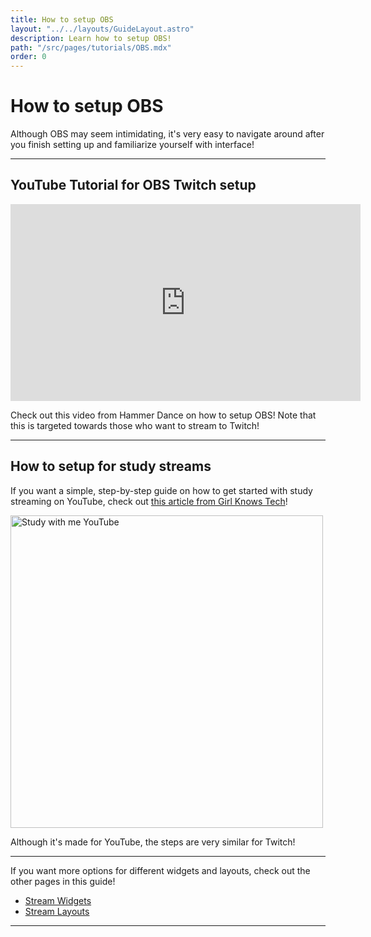 ```yaml
---
title: How to setup OBS
layout: "../../layouts/GuideLayout.astro"
description: Learn how to setup OBS!
path: "/src/pages/tutorials/OBS.mdx"
order: 0
---
```


# How to setup OBS

Although OBS may seem intimidating, it's very easy to navigate around after you finish setting up and familiarize yourself with interface! 

---

## YouTube Tutorial for OBS Twitch setup

<iframe width="560" height="315" src="https://www.youtube.com/embed/9idPREZzWpE?si=y0uiex8T7P83E14W&amp;start=147" title="YouTube video player" frameborder="0" allow="accelerometer; autoplay; clipboard-write; encrypted-media; gyroscope; picture-in-picture; web-share" referrerpolicy="strict-origin-when-cross-origin" allowfullscreen></iframe>

Check out this video from Hammer Dance on how to setup OBS! Note that this is targeted towards those who want to stream to Twitch!

--- 

## How to setup for study streams

If you want a simple, step-by-step guide on how to get started with study streaming on YouTube, check out [this article from Girl Knows Tech](https://girlknowstech.com/study-with-me-obs/)! 

<a href="https://girlknowstech.com/study-with-me-obs/"> 
<Image src={StudyWithMeYT} alt="Study with me YouTube"  width="500"/>
</a>

Although it's made for YouTube, the steps are very similar for Twitch!

---

If you want more options for different widgets and layouts, check out the other pages in this guide!

- <a href="/guide/stream-widgets" class="no-target-blank">Stream Widgets</a>
- <a href="/guide/stream-layouts" class="no-target-blank">Stream Layouts</a>

--- 

